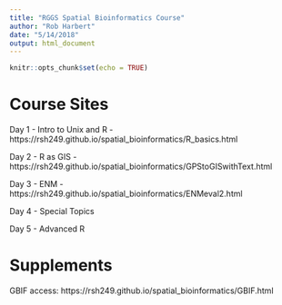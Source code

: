 ```yaml
---
title: "RGGS Spatial Bioinformatics Course"
author: "Rob Harbert"
date: "5/14/2018"
output: html_document
---
```


```r
knitr::opts_chunk$set(echo = TRUE)
```

# Course Sites

Day 1 - Intro to Unix and R - https://rsh249.github.io/spatial_bioinformatics/R_basics.html

Day 2 - R as GIS - https://rsh249.github.io/spatial_bioinformatics/GPStoGISwithText.html 

Day 3 - ENM - https://rsh249.github.io/spatial_bioinformatics/ENMeval2.html

Day 4 - Special Topics

Day 5 - Advanced R


# Supplements

GBIF access: https://rsh249.github.io/spatial_bioinformatics/GBIF.html

